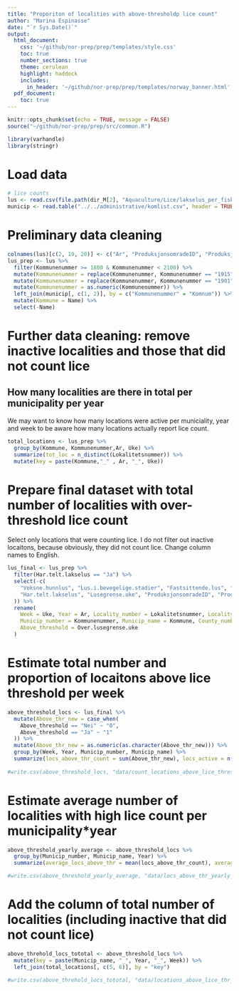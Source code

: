 ```yaml
---
title: "Proporiton of localities with above-thresholdp lice count"
author: "Marina Espinasse"
date: "`r Sys.Date()`"
output:
  html_document:
    css: '~/github/nor-prep/prep/templates/style.css'
    toc: true
    number_sections: true
    theme: cerulean
    highlight: haddock
    includes: 
      in_header: '~/github/nor-prep/prep/templates/norway_banner.html'
  pdf_document:
    toc: true
---
```

```r
knitr::opts_chunk$set(echo = TRUE, message = FALSE)
source("~/github/nor-prep/prep/src/common.R")
```

```r
library(varhandle)
library(stringr)
```
# Load data
```r
# lice counts
lus <- read.csv(file.path(dir_M[2], "Aquaculture/Lice/lakselus_per_fisk_utf8.csv"), header = TRUE, encoding = "UTF-8")
municip <- read.table("../../administrative/komlist.csv", header = TRUE, sep = ";")
```

# Preliminary data cleaning
```r
colnames(lus)[c(2, 19, 20)] <- c("Ar", "ProduksjonsomradeID", "Produksjonsomrade")
lus_prep <- lus %>%
  filter(Kommunenummer >= 1800 & Kommunenummer < 2100) %>%
  mutate(Kommunenummer = replace(Kommunenummer, Kommunenummer == "1915", "1903")) %>%
  mutate(Kommunenummer = replace(Kommunenummer, Kommunenummer == "1901", "1903")) %>%
  mutate(Kommunenummer = as.numeric(Kommunenummer)) %>%
  left_join(municip[, c(1, 2)], by = c("Kommunenummer" = "Komnum")) %>%
  mutate(Kommune = Name) %>%
  select(-Name)
```

# Further data cleaning: remove inactive localities and those that did not count lice
## How many localities are there in total per municipality per year
We may want to know how many locations were active per municiality, year and week to be aware how many locations actually report lice count.
```r
total_locations <- lus_prep %>%
  group_by(Kommune, Kommunenummer,Ar, Uke) %>%
  summarize(tot_loc = n_distinct(Lokalitetsnummer)) %>%
  mutate(key = paste(Kommune,"_" , Ar, "_", Uke))
```

# Prepare final dataset with total number of localities with over-threshold lice count
Select only locations that were counting lice. I do not filter out inactive locaitons, because obviously, they did not count lice.
Change column names to English.
```r
lus_final <- lus_prep %>%
  filter(Har.telt.lakselus == "Ja") %>%
  select(-c(
    "Voksne.hunnlus", "Lus.i.bevegelige.stadier", "Fastsittende.lus", "Brakklagt", "Sj.temperatur",
    "Har.telt.lakselus", "Lusegrense.uke", "ProduksjonsomradeID", "Produksjonsomrade"
  )) %>%
  rename(
    Week = Uke, Year = Ar, Locality_number = Lokalitetsnummer, Locality_name = Lokalitetsnavn,
    Municip_number = Kommunenummer, Municip_name = Kommune, County_number = Fylkesnummer, County = Fylke,
    Above_threshold = Over.lusegrense.uke
  )
```

# Estimate total number and proportion of locaitons above lice threshold per week
```r
above_threshold_locs <- lus_final %>%
  mutate(Above_thr_new = case_when(
    Above_threshold == "Nei" ~ "0",
    Above_threshold == "Ja" ~ "1"
  )) %>%
  mutate(Above_thr_new = as.numeric(as.character(Above_thr_new))) %>% 
  group_by(Week, Year, Municip_number, Municip_name) %>%
  summarize(locs_above_thr_count = sum(Above_thr_new), locs_active = n(), locs_above_thr_prop = locs_above_thr_count / locs_active) 
  
#write.csv(above_threshold_locs, "data/count_locations_above_lice_threshold_weekly.csv")
```

# Estimate average number of localities with high lice count per municipality*year
```r
above_threshold_yearly_average <- above_threshold_locs %>%
  group_by(Municip_number, Municip_name, Year) %>%
  summarize(average_locs_above_thr = mean(locs_above_thr_count), average_prop_locs_above_thr = mean(locs_above_thr_prop))

#write.csv(above_threshold_yearly_average, "data/locs_above_thr_yearly_averages.csv")
```

# Add the column of total number of localities (including inactive that did not count lice)
```r
above_threhold_locs_tototal <- above_threshold_locs %>%
  mutate(key = paste(Municip_name, "_", Year, "_", Week)) %>%
  left_join(total_locations[, c(5, 6)], by = "key")

#write.csv(above_threhold_locs_tototal, "data/locations_above_lice_thr_compare_tototal.csv")
```

